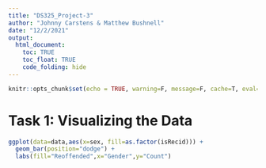 ```yaml
---
title: "DS325_Project-3"
author: "Johnny Carstens & Matthew Bushnell"
date: "12/2/2021"
output: 
  html_document:
    toc: TRUE
    toc_float: TRUE
    code_folding: hide
---
```


```r
knitr::opts_chunk$set(echo = TRUE, warning=F, message=F, cache=T, eval=T)
```

# Task 1: Visualizing the Data

```r
ggplot(data=data,aes(x=sex, fill=as.factor(isRecid))) + 
  geom_bar(position="dodge") +
  labs(fill="Reoffended",x="Gender",y="Count")
```

